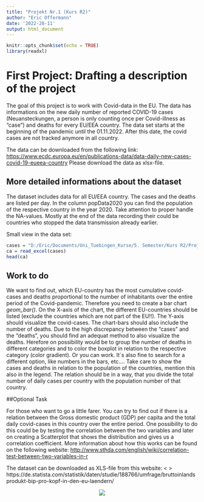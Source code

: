```yaml
---
title: "Projekt Nr.1 (Kurs R2)"
author: "Eric Offermann"
date: '2022-28-11'
output: html_document
---
```


```r
knitr::opts_chunk$set(echo = TRUE)
library(readxl)
```

# First Project: Drafting a description of the project

The goal of this project is to work with Covid-data in the EU. The data has informations on the new daily number of reported COVID-19 cases (Neuansteckungen, a person is only counting once per Covid-illness as "case") and deaths for every EU/EEA country.
The data set starts at the beginning of the pandemic until the 01.11.2022. After this date, the covid cases are not tracked anymore in all country.

The data can be downloaded from the following link:
<https://www.ecdc.europa.eu/en/publications-data/data-daily-new-cases-covid-19-eueea-country>
Please download the data as xlsx-file. 


## More detailed informations about the dataset

The dataset includes data for all EU/EEA country. The cases and the deaths are listed per day. In the column popData2020 you can find the population of the respective country in the year 2020. Take attention to proper handle the NA-values. Mostly at the end of the data recording their could be countries who stopped the data transmission already earlier.

Small view in the data set:
```r
cases = "D:/Eric/Documents/Uni_Tuebingen_Kurse/5. Semester/Kurs R2/Project1/Covid_Cases_EU.xlsx"
ca = read_excel(cases)
head(ca)
```

## Work to do

We want to find out, which EU-country has the most cumulative covid-cases and deaths proportional to the number of inhabitants over the entire period of the Covid-pandemic. Therefore you need to create a bar chart *geom_bar()*. On the X-axis of the chart, the different EU-countries should be listed (exclude the countries which are not part of the EU!!). The Y-axis should visualize the covid-cases. The chart-bars should also include the number of deaths. Due to the high discrepancy between the "cases" and the "deaths", you should find an adequat method to also visualize the deaths. Herefore on possibility would be to group the number of deaths in different categories and to color the boxplot in relation to the respective category (color gradient). Or you can work. It`s also fine to search for a different option, like numbers in the bars, etc....
Take care to show the cases and deaths in relation to the population of the countries, mention this also in the legend. The relation should be in a way, that you divide the total number of daily cases per country with the population number of that country. 

##Optional Task

For those who want to go a little farer. You can try to find out if there is a relation between the Gross domestic product (GDP) per capita and the total daily covid-cases in this country over the entire period. One possibility to do this could be by testing the correlation between the two variables and later on creating a Scatterplot that shows the distribution and gives us a correlation coefficient.
More information about how this works can be found on the following website: <http://www.sthda.com/english/wiki/correlation-test-between-two-variables-in-r>

The dataset can be downloaded as XLS-file from this website: <
> https://de.statista.com/statistik/daten/studie/188766/umfrage/bruttoinlandsprodukt-bip-pro-kopf-in-den-eu-laendern/

<center>

![](D:/Eric/Documents/Uni_Tuebingen_Kurse/5. Semester/Kurs R2/Project1/covid.png)
<center>


